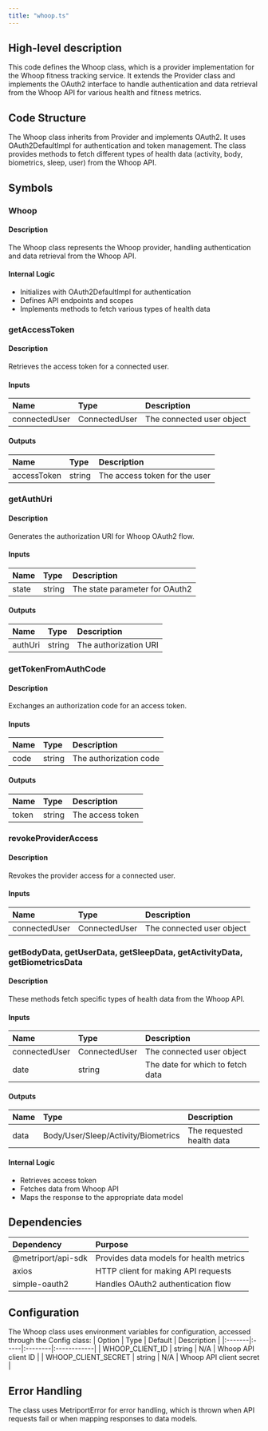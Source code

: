 ```yaml
---
title: "whoop.ts"
---
```


## High-level description
This code defines the Whoop class, which is a provider implementation for the Whoop fitness tracking service. It extends the Provider class and implements the OAuth2 interface to handle authentication and data retrieval from the Whoop API for various health and fitness metrics.

## Code Structure
The Whoop class inherits from Provider and implements OAuth2. It uses OAuth2DefaultImpl for authentication and token management. The class provides methods to fetch different types of health data (activity, body, biometrics, sleep, user) from the Whoop API.

## Symbols

### Whoop
#### Description
The Whoop class represents the Whoop provider, handling authentication and data retrieval from the Whoop API.

#### Internal Logic
- Initializes with OAuth2DefaultImpl for authentication
- Defines API endpoints and scopes
- Implements methods to fetch various types of health data

### getAccessToken
#### Description
Retrieves the access token for a connected user.

#### Inputs
| Name | Type | Description |
|:-----|:-----|:------------|
| connectedUser | ConnectedUser | The connected user object |

#### Outputs
| Name | Type | Description |
|:-----|:-----|:------------|
| accessToken | string | The access token for the user |

### getAuthUri
#### Description
Generates the authorization URI for Whoop OAuth2 flow.

#### Inputs
| Name | Type | Description |
|:-----|:-----|:------------|
| state | string | The state parameter for OAuth2 |

#### Outputs
| Name | Type | Description |
|:-----|:-----|:------------|
| authUri | string | The authorization URI |

### getTokenFromAuthCode
#### Description
Exchanges an authorization code for an access token.

#### Inputs
| Name | Type | Description |
|:-----|:-----|:------------|
| code | string | The authorization code |

#### Outputs
| Name | Type | Description |
|:-----|:-----|:------------|
| token | string | The access token |

### revokeProviderAccess
#### Description
Revokes the provider access for a connected user.

#### Inputs
| Name | Type | Description |
|:-----|:-----|:------------|
| connectedUser | ConnectedUser | The connected user object |

### getBodyData, getUserData, getSleepData, getActivityData, getBiometricsData
#### Description
These methods fetch specific types of health data from the Whoop API.

#### Inputs
| Name | Type | Description |
|:-----|:-----|:------------|
| connectedUser | ConnectedUser | The connected user object |
| date | string | The date for which to fetch data |

#### Outputs
| Name | Type | Description |
|:-----|:-----|:------------|
| data | Body/User/Sleep/Activity/Biometrics | The requested health data |

#### Internal Logic
- Retrieves access token
- Fetches data from Whoop API
- Maps the response to the appropriate data model

## Dependencies
| Dependency | Purpose |
|:-----------|:--------|
| @metriport/api-sdk | Provides data models for health metrics |
| axios | HTTP client for making API requests |
| simple-oauth2 | Handles OAuth2 authentication flow |

## Configuration
The Whoop class uses environment variables for configuration, accessed through the Config class:
| Option | Type | Default | Description |
|:-------|:-----|:--------|:------------|
| WHOOP_CLIENT_ID | string | N/A | Whoop API client ID |
| WHOOP_CLIENT_SECRET | string | N/A | Whoop API client secret |

## Error Handling
The class uses MetriportError for error handling, which is thrown when API requests fail or when mapping responses to data models.